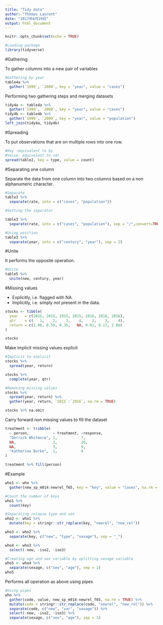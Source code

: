 ```yaml
---
title: "Tidy data"
author: "Thomas Laurent"
date: "2017年6月29日"
output: html_document
---
```


```r
knitr::opts_chunk$set(echo = TRUE)
```

```r
#Loading package
library(tidyverse)
```

#Gathering

To gather columns into a new pair of variables
```r
#Gathering by year
table4a %>% 
  gather(`1999`, `2000`, key = "year", value = "cases")
```

Performing two gathering steps and merging datasets
```r
tidy4a <- table4a %>% 
  gather(`1999`, `2000`, key = "year", value = "cases")
tidy4b <- table4b %>% 
  gather(`1999`, `2000`, key = "year", value = "population")
left_join(tidy4a, tidy4b)
```

#Spreading

To put observations that are on multiple rows into one row.

```r
#Key :equivalent to by
#Value: equivalent to var
spread(table2, key = type, value = count)
```

#Separating one column

Separate the data from one column into two columns based on a non alphanumeric character.

```r
#Separate
table3 %>% 
  separate(rate, into = c("cases", "population"))

#Setting the separator

table3 %>% 
  separate(rate, into = c("cases", "population"), sep = "/",convert=TRUE)
```

```r
#Using position
table3 %>% 
  separate(year, into = c("century", "year"), sep = 2)
```

#Unite

It performs the opposite operation.

```r
#Unite
table5 %>% 
  unite(new, century, year)
```

#Missing values

* Explicitly, i.e. flagged with NA.
* Implicitly, i.e. simply not present in the data.

```r
stocks <- tibble(
  year   = c(2015, 2015, 2015, 2015, 2016, 2016, 2016),
  qtr    = c(   1,    2,    3,    4,    2,    3,    4),
  return = c(1.88, 0.59, 0.35,   NA, 0.92, 0.17, 2.66)
)

stocks
```


Make implicit missing values explicit

```r
#Implicit to explicit
stocks %>% 
  spread(year, return)

stocks %>% 
  complete(year, qtr)
```

```r
#Removing missing values
stocks %>% 
  spread(year, return) %>% 
  gather(year, return, `2015`:`2016`, na.rm = TRUE)

stocks %>% na.omit
```

Carry forward non missing values to fill the dataset
```r
treatment <- tribble(
  ~ person,           ~ treatment, ~response,
  "Derrick Whitmore", 1,           7,
  NA,                 2,           10,
  NA,                 3,           9,
  "Katherine Burke",  1,           4
)

treatment %>% fill(person)
```

#Example

```r
who1 <- who %>% 
  gather(new_sp_m014:newrel_f65, key = "key", value = "cases", na.rm = TRUE)

#Count the number of keys
who1 %>% 
  count(key)

#Separating relapse type and sex
who2 <- who1 %>% 
  mutate(key = stringr::str_replace(key, "newrel", "new_rel"))

who3 <- who2 %>% 
  separate(key, c("new", "type", "sexage"), sep = "_")

who4 <- who3 %>% 
  select(-new, -iso2, -iso3)

#Creating age and sex variable by splitting sexage variable
who5 <- who4 %>% 
  separate(sexage, c("sex", "age"), sep = 1)
who5
```

Performs all operation as above using pipes

```r
#Using pipes
who %>%
  gather(code, value, new_sp_m014:newrel_f65, na.rm = TRUE) %>% 
  mutate(code = stringr::str_replace(code, "newrel", "new_rel")) %>%
  separate(code, c("new", "var", "sexage")) %>% 
  select(-new, -iso2, -iso3) %>% 
  separate(sexage, c("sex", "age"), sep = 1)
```

